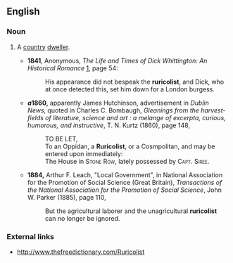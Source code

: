 ==English==

===Noun===
{{en-noun}}

# {{rare|obsolete}} A [[country]] [[dweller]].
#*'''1841''', Anonymous, ''The Life and Times of Dick Whittington: An Historical Romance'' [http://books.google.com/books?id=kAYoAAAAMAAJ], page 54:
#*: His appearance did not bespeak the '''ruricolist''', and Dick, who at once detected this, set him down for a London burgess.
#*'''''a''1860,''' apparently James Hutchinson, advertisement in ''Dublin News'', quoted in Charles C. Bombaugh, ''Gleanings from the harvest-fields of literature, science and art : a melange of excerpta, curious, humorous, and instructive'', T. N. Kurtz (1860), page 148,
#*:TO BE LET,
#*:To an Oppidan, a '''Ruricolist''', or a Cosmpolitan, and may be entered upon immediately:
#*:The House in <span style="font-variant:small-caps">Stone Row</span>, lately possessed by <span style="font-variant:small-caps">Capt. Siree</span>.
#*'''1884,''' Arthur F. Leach, "Local Government", in National Association for the Promotion of Social Science (Great Britain), ''Transactions of the National Association for the Promotion of Social Science'', John W. Parker (1885), page 110,
#*:But the agricultural laborer and the unagricultural '''ruricolist''' can no longer be ignored.

===External links===
*http://www.thefreedictionary.com/Ruricolist